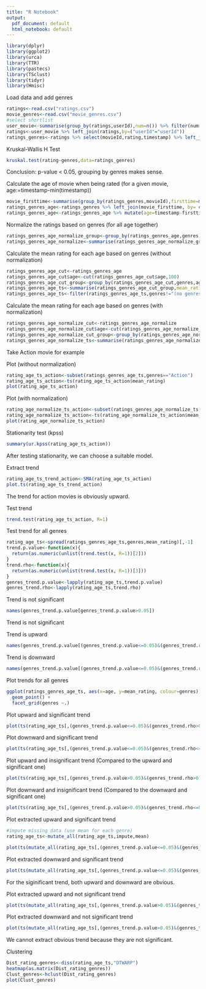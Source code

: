 ---
title: "R Notebook"
output:
  pdf_document: default
  html_notebook: default
---

```{r}
library(dplyr)
library(ggplot2)
library(urca)
library(TTR)
library(pastecs)
library(TSclust)
library(tidyr)
library(Hmisc)
```

Load data and add genres

```{r}
ratings<-read.csv("ratings.csv")
movie_genres<-read.csv("movie_genres.csv")
#select shortlist
user_movie<-summarise(group_by(ratings,userId),num=n()) %>% filter(num>500)
ratings<-user_movie %>% left_join(ratings,by=("userId"="userId"))
ratings_genres<-ratings %>% select(movieId,rating,timestamp) %>% left_join( movie_genres %>% select(movieId,genres), by= c("movieId"="movieId"))
```

Kruskal-Wallis H Test

```{r}
kruskal.test(rating~genres,data=ratings_genres)
```

Conclusion: p-value < 0.05, grouping by genres makes sense.

Calculate the age of movie when being rated (for a given movie, age:=timestamp-min(timestamp))

```{r}
movie_firsttime<-summarise(group_by(ratings_genres,movieId),firsttime=min(timestamp))
ratings_genres_age<-ratings_genres %>% left_join(movie_firsttime, by= c("movieId"="movieId"))
ratings_genres_age<-ratings_genres_age %>% mutate(age=timestamp-firsttime) %>% select(rating,genres,age)
```

Normalize the ratings based on genres (for all age together)

```{r}
ratings_genres_age_normalize_group<-group_by(ratings_genres_age,genres)
ratings_genres_age_normalize<-summarise(ratings_genres_age_normalize_group,rating_normalize=scale(rating),age=age)
```

Calculate the mean rating for each age based on genres (without normalization)

```{r}
ratings_genres_age_cut<-ratings_genres_age
ratings_genres_age_cut$age<-cut(ratings_genres_age_cut$age,100)
ratings_genres_age_cut_group<-group_by(ratings_genres_age_cut,genres,age)
ratings_genres_age_ts<-summarise(ratings_genres_age_cut_group,mean_rating=mean(rating))
ratings_genres_age_ts<-filter(ratings_genres_age_ts,genres!="(no genres listed)")
```

Calculate the mean rating for each age based on genres (with normalization)

```{r}
ratings_genres_age_normalize_cut<-ratings_genres_age_normalize
ratings_genres_age_normalize_cut$age<-cut(ratings_genres_age_normalize_cut$age,100)
ratings_genres_age_normalize_cut_group<-group_by(ratings_genres_age_normalize_cut,genres,age)
ratings_genres_age_normalize_ts<-summarise(ratings_genres_age_normalize_cut_group,mean_rating_normalize=mean(rating_normalize))
```


Take Action movie for example

Plot (without normalization)

```{r}
rating_age_ts_action<-subset(ratings_genres_age_ts,genres=="Action")
rating_age_ts_action<-ts(rating_age_ts_action$mean_rating)
plot(rating_age_ts_action)
```

Plot (with normalization)

```{r}
rating_age_normalize_ts_action<-subset(ratings_genres_age_normalize_ts,genres=="Action")
rating_age_normalize_ts_action<-ts(rating_age_normalize_ts_action$mean_rating_normalize)
plot(rating_age_normalize_ts_action)
```

Stationarity test (kpss)

```{r}
summary(ur.kpss(rating_age_ts_action))
```

After testing stationarity, we can choose a suitable model.

Extract trend

```{r}
rating_age_ts_trend_action<-SMA(rating_age_ts_action)
plot.ts(rating_age_ts_trend_action)
```

The trend for action movies is obviously upward.

Test trend

```{r}
trend.test(rating_age_ts_action, R=1)
```

Test trend for all genres

```{r}
rating_age_ts<-spread(ratings_genres_age_ts,genres,mean_rating)[,-1]
trend.p.value<-function(x){
  return(as.numeric(unlist(trend.test(x, R=1))[2]))
}
trend.rho<-function(x){
  return(as.numeric(unlist(trend.test(x, R=1))[3]))
}
genres_trend.p.value<-lapply(rating_age_ts,trend.p.value)
genres_trend.rho<-lapply(rating_age_ts,trend.rho)
```

Trend is not significant
```{r}
names(genres_trend.p.value[genres_trend.p.value>0.05])
```

Trend is not significant

Trend is upward
```{r}
names(genres_trend.p.value[(genres_trend.p.value<=0.05)&(genres_trend.rho>0)])
```

Trend is downward
```{r}
names(genres_trend.p.value[(genres_trend.p.value<=0.05)&(genres_trend.rho<=0)])
```

Plot trends for all genres
```{r}
ggplot(ratings_genres_age_ts, aes(x=age, y=mean_rating, colour=genres))+ 
  geom_point() +
  facet_grid(genres ~.)
```

Plot upward and significant trend
```{r}
plot(ts(rating_age_ts[,(genres_trend.p.value<=0.05)&(genres_trend.rho>0)]))
```

Plot downward and significant trend
```{r}
plot(ts(rating_age_ts[,(genres_trend.p.value<=0.05)&(genres_trend.rho<=0)]))
```

Plot upward and insignificant trend (Compared to the upward and significant one)
```{r}
plot(ts(rating_age_ts[,(genres_trend.p.value>0.05)&(genres_trend.rho>0)]))
```

Plot downward and insignificant trend (Compared to the downward and significant one)
```{r}
plot(ts(rating_age_ts[,(genres_trend.p.value>0.05)&(genres_trend.rho<=0)]))
```

Plot extracted upward and significant trend

```{r}
#impute missing data (use mean for each genre)
rating_age_ts<-mutate_all(rating_age_ts,impute,mean)
```

```{r}
plot(ts(mutate_all(rating_age_ts[,(genres_trend.p.value<=0.05)&(genres_trend.rho>0)],SMA)))
```

Plot extracted downward and significant trend
```{r}
plot(ts(mutate_all(rating_age_ts[,(genres_trend.p.value<=0.05)&(genres_trend.rho<=0)],SMA)))
```

For the siginificant trend, both upward and downward are obvious.

Plot extracted upward and not significant trend
```{r}
plot(ts(mutate_all(rating_age_ts[,(genres_trend.p.value>0.05)&(genres_trend.rho>0)],SMA)))
```

Plot extracted downward and not significant trend
```{r}
plot(ts(mutate_all(rating_age_ts[,(genres_trend.p.value>0.05)&(genres_trend.rho<=0)],SMA)))
```

We cannot extract obvious trend because they are not significant.

Clustering 
```{r}
Dist_rating_genres<-diss(rating_age_ts,"DTWARP")
heatmap(as.matrix(Dist_rating_genres))
Clust_genres<-hclust(Dist_rating_genres)
plot(Clust_genres)
```








